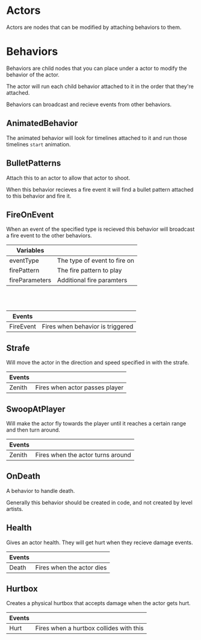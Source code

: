 # Actors

Actors are nodes that can be modified by attaching behaviors to them.

# Behaviors

Behaviors are child nodes that you can place under a actor to modify the
behavior of the actor.

The actor will run each child behavior attached to it in the order that they're
attached.

Behaviors can broadcast and recieve events from other behaviors.

## AnimatedBehavior

The animated behavior will look for timelines attached to it and run those
timelines `start` animation.

## BulletPatterns

Attach this to an actor to allow that actor to shoot.

When this behavior recieves a fire event it will find a bullet pattern attached
to this behavior and fire it.

## FireOnEvent

When an event of the specified type is recieved this behavior will broadcast a
fire event to the other behaviors.

| Variables      |                              |
| -------------- | ---------------------------- |
| eventType      | The type of event to fire on |
| firePattern    | The fire pattern to play     |
| fireParameters | Additional fire paramters    |

<br />
<br />

| Events    |                                  |
| --------- | -------------------------------- |
| FireEvent | Fires when behavior is triggered |

## Strafe

Will move the actor in the direction and speed specified in with the strafe.

| Events |                                |
| ------ | ------------------------------ |
| Zenith | Fires when actor passes player |

## SwoopAtPlayer

Will make the actor fly towards the player until it reaches a certain range
and then turn around.

| Events |                                   |
| ------ | --------------------------------- |
| Zenith | Fires when the actor turns around |

## OnDeath

A behavior to handle death.

Generally this behavior should be created in code, and not created by level
artists.

## Health

Gives an actor health. They will get hurt when they recieve damage events.

| Events |                           |
| ------ | ------------------------- |
| Death  | Fires when the actor dies |

## Hurtbox

Creates a physical hurtbox that accepts damage when the actor gets hurt.

| Events |                                         |
| ------ | --------------------------------------- |
| Hurt   | Fires when a hurtbox collides with this |
